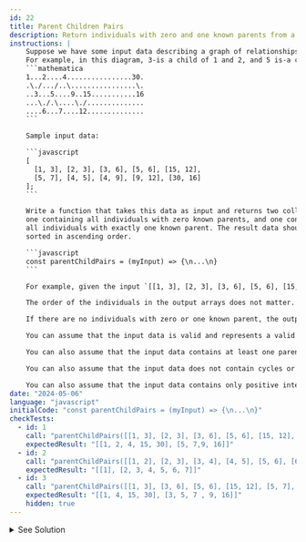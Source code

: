 ```yaml
---
id: 22
title: Parent Children Pairs 
description: Return individuals with zero and one known parents from a list of parent-child pairs.
instructions: |
    Suppose we have some input data describing a graph of relationships between-parents and children over multiple families and generations. The data is formatted as a list of (parent, child) pairs, where each individual is assigned a unique positive integer identifier.
    For example, in this diagram, 3-is a child of 1 and 2, and 5 is-a child of-4:
    ```mathematica
    1...2....4................30.
    .\./.../..\................\.
    ..3...5....9..15...........16
    ...\./.\....\./..............
    ....6...7....12..............
    ```

    Sample input data:

    ```javascript
    [
      [1, 3], [2, 3], [3, 6], [5, 6], [15, 12],
      [5, 7], [4, 5], [4, 9], [9, 12], [30, 16]
    ];
    ```

    Write a function that takes this data as input and returns two collections: 
    one containing all individuals with zero known parents, and one containing 
    all individuals with exactly one known parent. The result data should be
    sorted in ascending order.

    ```javascript
    const parentChildPairs = (myInput) => {\n...\n}
    ```

    For example, given the input `[[1, 3], [2, 3], [3, 6], [5, 6], [15, 12], [5, 7], [4, 5], [4, 9], [9, 12], [30, 16]]`, the output should be `[[1, 2, 4, 15, 30], [5, 7,9, 16]]`.

    The order of the individuals in the output arrays does not matter.

    If there are no individuals with zero or one known parent, the output arrays should be empty.

    You can assume that the input data is valid and represents a valid graph of relationships.

    You can also assume that the input data contains at least one parent-child pair.

    You can also assume that the input data does not contain cycles or duplicate parent-child pairs.

    You can also assume that the input data contains only positive integer identifiers
date: "2024-05-06"
language: "javascript"
initialCode: "const parentChildPairs = (myInput) => {\n...\n}"
checkTests:
  - id: 1
    call: "parentChildPairs([[1, 3], [2, 3], [3, 6], [5, 6], [15, 12], [5, 7], [4, 5], [4, 9], [9, 12], [30, 16]])"
    expectedResult: "[[1, 2, 4, 15, 30], [5, 7,9, 16]]"
  - id: 2
    call: "parentChildPairs([[1, 2], [2, 3], [3, 4], [4, 5], [5, 6], [6, 7]])"
    expectedResult: "[[1], [2, 3, 4, 5, 6, 7]]"
  - id: 3
    call: "parentChildPairs([[1, 3], [3, 6], [5, 6], [15, 12], [5, 7], [4, 5], [4, 9], [9, 12], [30, 16]])"
    expectedResult: "[[1, 4, 15, 30], [3, 5, 7 , 9, 16]]"
    hidden: true
---
```


<details>
<summary>See Solution</summary>

## Solution

### Basic idea
- We can solve this problem by using a map to store the number of parents for each individual.
- We can then iterate through the input data to populate the map and identify individuals with zero or one parent.
- Finally, we can return the individuals with zero and one parent as two separate arrays.

```js
const parentChildPairs = (myInput) => {
    const numberOfParents = new Map()
    const individuals = new Set()
    for (const [parent, child] of myInput) {
        individuals.add(parent)
        individuals.add(child)
        if (numberOfParents.has(child)) {
            numberOfParents.set(child, numberOfParents.get(child) + 1)
        } else {
            numberOfParents.set(child, 1)
        }
    }
    const zeroParents = []
    const oneParent = []
    for (const individual of individuals) {
        if (numberOfParents.get(individual) === undefined) {
            zeroParents.push(individual)
        } else if (numberOfParents.get(individual) === 1) {
            oneParent.push(individual)
        }
    }

    return [zeroParents.sort((a,b) => a - b), oneParent.sort((a,b) => a - b)];
}
```

### Algorithm Detailed Explanation
1. Create a map to store the number of parents for each individual and a set to store all individuals.
2. Iterate through the input data and populate the map and set.
3. For each parent-child pair, add the parent and child to the set.
4. If the child is already in the map, increment the number of parents for that child; otherwise, set the number of parents to 1.
5. Iterate through the set of individuals and identify individuals with zero or one parent.
6. Add individuals with zero parents to the zeroParents array and individuals with one parent to the oneParent array.
7. Return the zeroParents and oneParent arrays, sorted in ascending order.


## Complexity Analysis
The time complexity of this solution is O(n), where n is the number of parent-child pairs in the input data.
This is because we iterate through the input data once to populate the map and set and then iterate through the set of individuals to identify individuals with zero or one parent.


</details>



